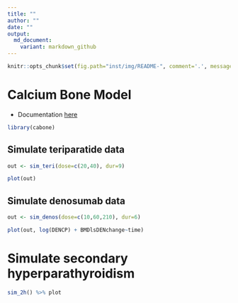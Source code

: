 ```yaml
---
title: ""
author: ""
date: ""
output: 
  md_document:
    variant: markdown_github
---
```


```r
knitr::opts_chunk$set(fig.path="inst/img/README-", comment='.', message=FALSE)
```


# Calcium Bone Model

- Documentation [here](vignettes/modeldoc.Rmd)


```r
library(cabone)
```


## Simulate teriparatide data

```r
out <- sim_teri(dose=c(20,40), dur=9)

plot(out)
```

## Simulate denosumab data

```r
out <- sim_denos(dose=c(10,60,210), dur=6)

plot(out, log(DENCP) + BMDlsDENchange~time)
```

# Simulate secondary hyperparathyroidism

```r
sim_2h() %>% plot
```

